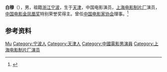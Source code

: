'''白穆'''（{{bd|1920年||2012年|4月26日<ref>{{cite news|title=电影表演艺术家白穆昨日去世 曾演《南征北战》|url=https://www.163.com/ent/article/803SQCC7000300B1.html|access-date=2022-04-04 |archive-date=2012-04-27}}</ref>|catIdx=Chi}}），男，祖籍[[浙江|浙江]][[宁波|宁波]]，生于[[天津|天津]]，中国电影演员，[[上海电影制片厂|上海电影制片厂]]演员，[[中国电影金凤凰奖|中国电影金凤凰奖]]特别荣誉奖得主。曾任[[中国电影家协会|中国电影家协会]]理事。<ref>{{Cite book|title=中国电影电视艺术家辞典|author=何厚桢主编|publisher=中国学术期刊（光盘版）电子杂志社|year=2007|isbn=|location=北京|pages=}}</ref>

== 参考资料 ==
{{reflist}}

{{中国人物小作品}}
{{Navboxes 
| title  = 白穆在[[中国电影家协会|中国电影家协会]]的职务
| list1  =
{{中国电影家协会第四届理事会}}
{{中国电影家协会第五届理事会}}
}}

{{Authority control}}
{{DEFAULTSORT:Bai白}}
[[Category:白姓|Mu]]
[[Category:宁波人|Category:宁波人]]
[[Category:天津人|Category:天津人]]
[[Category:中國電影男演員|Category:中國電影男演員]]
[[Category:上海电影制片厂演员|Category:上海电影制片厂演员]]